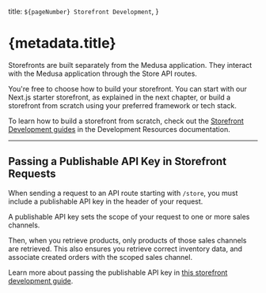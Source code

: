   title: `${pageNumber} Storefront Development`,
}

# {metadata.title}

Storefronts are built separately from the Medusa application. They interact with the Medusa application through the Store API routes.

You're free to choose how to build your storefront. You can start with our Next.js starter storefront, as explained in the next chapter, or build a storefront from scratch using your preferred framework or tech stack.

<Note title="Tip">

To learn how to build a storefront from scratch, check out the [Storefront Development guides](!resources!/storefront-development) in the Development Resources documentation.

</Note>

---

## Passing a Publishable API Key in Storefront Requests

When sending a request to an API route starting with `/store`, you must include a publishable API key in the header of your request.

A publishable API key sets the scope of your request to one or more sales channels.

Then, when you retrieve products, only products of those sales channels are retrieved. This also ensures you retrieve correct inventory data, and associate created orders with the scoped sales channel.

Learn more about passing the publishable API key in [this storefront development guide](!resources!/storefront-development/publishable-api-keys).
